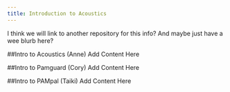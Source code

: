 ```yaml
---
title: Introduction to Acoustics
---
```


I think we will link to another repository for this info? And maybe just have a wee blurb here?

##Intro to Acoustics (Anne) Add Content Here

##Intro to Pamguard (Cory) Add Content Here

##Intro to PAMpal (Taiki) Add Content Here
